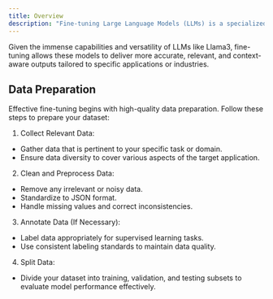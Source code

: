```yaml
---
title: Overview
description: "Fine-tuning Large Language Models (LLMs) is a specialized process within machine learning that adapts pre-trained language models to perform specific tasks or to better understand particular domains."
---
```


Given the immense capabilities and versatility of LLMs like Llama3, fine-tuning allows these models to deliver more accurate, relevant, and context-aware outputs tailored to specific applications or industries.

## Data Preparation

Effective fine-tuning begins with high-quality data preparation. Follow these steps to prepare your dataset:
1. Collect Relevant Data:
  - Gather data that is pertinent to your specific task or domain.
  - Ensure data diversity to cover various aspects of the target application.
2. Clean and Preprocess Data:
  - Remove any irrelevant or noisy data.
  - Standardize to JSON format.
  - Handle missing values and correct inconsistencies.
3. Annotate Data (If Necessary):
  - Label data appropriately for supervised learning tasks.
  - Use consistent labeling standards to maintain data quality.
4. Split Data:
  - Divide your dataset into training, validation, and testing subsets to evaluate model performance effectively.





